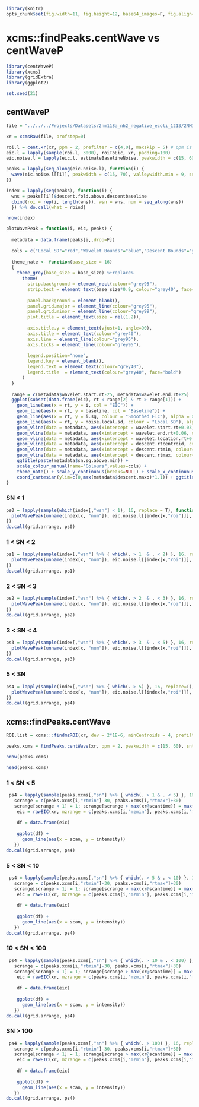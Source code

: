 ```r
library(knitr)
opts_chunk$set(fig.width=11, fig.height=12, base64_images=F, fig.align="center", message=F, warning=F, fig.path='figure_comparison/')
```

# xcms::findPeaks.centWave vs centWaveP

```r

library(centWaveP)
library(xcms)
library(gridExtra)
library(ggplot2)

set.seed(21)
```

## centWaveP
```r
file = "../../../Projects/Datasets/2nm118a_nh2_negative_ecoli_1213/2NM118A_HILICAnnoWgN14_2NM111G_12.mzXML"

xr = xcmsRaw(file, profstep=0)

roi.l = cent.xr(xr, ppm = 2, prefilter = c(4,0), maxskip = 5) # ppm is added to both sides
eic.l = lapply(sample(roi.l, 3000), roiToEic, xr, padding=100)
eic.noise.l = lapply(eic.l, estimateBaselineNoise, peakwidth = c(15, 60), minslope.peak = 20000)

peaks = lapply(seq_along(eic.noise.l), function(i) {
  wave(eic.noise.l[[i]], peakwidth = c(15, 70), valleywidth.min = 9, sensitivity = 1, smooth = T)
})

index = lapply(seq(peaks), function(i) {
  wns = peaks[[i]]$descent.fold.above.descentbaseline
  cbind(roi = rep(i, length(wns)), wsn = wns, num = seq_along(wns))
  }) %>% do.call(what = rbind)

nrow(index)
```
```r
plotWavePeak = function(i, eic, peaks) {
  
  metadata = data.frame(peaks[i,,drop=F])
  
  cols = c("Local SD"="red","Wavelet Bounds"="blue","Descent Bounds"="green", "Baseline" = "orchid", "Smoothed EIC" = "orange", "EIC" = "black")
  
  theme_nate <- function(base_size = 16)
  {
    theme_grey(base_size = base_size) %+replace%
      theme(
        strip.background = element_rect(colour="grey95"), 
        strip.text = element_text(base_size*0.9, colour="grey40", face="plain"),
        
        panel.background = element_blank(),
        panel.grid.major = element_line(colour="grey95"),
        panel.grid.minor = element_line(colour="grey99"),
        plot.title = element_text(size = rel(1.2)),
        
        axis.title.y = element_text(vjust=1, angle=90),
        axis.title = element_text(colour="grey40"),
        axis.line = element_line(colour="grey95"),
        axis.ticks = element_line(colour="grey95"),
        
        legend.position="none",
        legend.key = element_blank(),
        legend.text = element_text(colour="grey40"),
        legend.title  = element_text(colour="grey40", face="bold")
      )
  }
  
  range = c(metadata$wavelet.start.rt-25, metadata$wavelet.end.rt+25)
  ggplot(subset(data.frame(eic), rt < range[2] & rt > range[1])) + 
    geom_line(aes(x = rt, y = i, col = "EIC")) +
    geom_line(aes(x = rt, y = baseline, col = "Baseline")) +
    geom_line(aes(x = rt, y = i.sg, colour = "Smoothed EIC"), alpha = 0.7) +
    geom_line(aes(x = rt, y = noise.local.sd, colour = "Local SD"), alpha = 0.7) +
    geom_vline(data = metadata, aes(xintercept = wavelet.start.rt+0.03, colour="Wavelet Bounds"), alpha = 0.8)+
    geom_vline(data = metadata, aes(xintercept = wavelet.end.rt+0.06, colour="Wavelet Bounds"), alpha = 0.8)+
    geom_vline(data = metadata, aes(xintercept = wavelet.location.rt+0.09, colour="Wavelet Bounds"), alpha = 0.8) +
    geom_vline(data = metadata, aes(xintercept = descent.rtcentroid, colour="Descent Bounds"), alpha = 0.8) + 
    geom_vline(data = metadata, aes(xintercept = descent.rtmin, colour="Descent Bounds"), alpha = 0.8) +
    geom_vline(data = metadata, aes(xintercept = descent.rtmax, colour="Descent Bounds"), alpha = 0.8) + 
    ggtitle(paste(metadata$sn.sg.above.min)) + 
    scale_colour_manual(name="Colours",values=cols) + 
    theme_nate() + scale_y_continuous(breaks=NULL) + scale_x_continuous(breaks=NULL) +
    coord_cartesian(ylim=c(0,max(metadata$descent.maxo)*1.1)) + ggtitle(paste(sep=" ","df:", round(metadata$descent.fold.above.descentbaseline,1), "wf:", round(metadata$wavelet.fold.above.waveletbaseline, 1)))
}
```

### SN < 1
```r
ps0 = lapply(sample(which(index[,"wsn"] < 1), 16, replace = T), function(x) {
  plotWavePeak(unname(index[x, "num"]), eic.noise.l[[index[x,"roi"]]], peaks[[index[x,"roi"]]])
})
do.call(grid.arrange, ps0)  
```
### 1 < SN < 2
```r
ps1 = lapply(sample(index[,"wsn"] %>% { which(. > 1  & . < 2) }, 16, replace = T), function(x) {
  plotWavePeak(unname(index[x, "num"]), eic.noise.l[[index[x,"roi"]]], peaks[[index[x,"roi"]]])
})
do.call(grid.arrange, ps1)  
```
### 2 < SN < 3
```r
ps2 = lapply(sample(index[,"wsn"] %>% { which(. > 2  & . < 3) }, 16, replace = T), function(x) {
  plotWavePeak(unname(index[x, "num"]), eic.noise.l[[index[x,"roi"]]], peaks[[index[x,"roi"]]])
})
do.call(grid.arrange, ps2)
```
### 3 < SN < 4
```r
ps3 = lapply(sample(index[,"wsn"] %>% { which(. > 3  & . < 5) }, 16, replace = T), function(x) {
  plotWavePeak(unname(index[x, "num"]), eic.noise.l[[index[x,"roi"]]], peaks[[index[x,"roi"]]])
})
do.call(grid.arrange, ps3)
```
### 5 < SN 
```r
ps4 = lapply(sample(index[,"wsn"] %>% { which(. > 5) }, 16, replace=T), function(x) {
  plotWavePeak(unname(index[x, "num"]), eic.noise.l[[index[x,"roi"]]], peaks[[index[x,"roi"]]])
})
do.call(grid.arrange, ps4)
```

## xcms::findPeaks.centWave
```r

ROI.list = xcms:::findmzROI(xr, dev = 2*1E-6, minCentroids = 4, prefilter = c(4,0), noise = 0)

peaks.xcms = findPeaks.centWave(xr, ppm = 2, peakwidth = c(15, 60), snthresh = 0, prefilter = c(4,0), noise = 0, ROI.list = sample(ROI.list, 3000))

nrow(peaks.xcms)

head(peaks.xcms)
```


### 1 < SN < 5
```r

 ps4 = lapply(sample(peaks.xcms[,"sn"] %>% { which(. > 1 & . < 5) }, 16, replace=T), function(i) {
   scrange = c(peaks.xcms[i,"rtmin"]-30, peaks.xcms[i,"rtmax"]+30)
   scrange[scrange < 1] = 1; scrange[scrange > max(xr@scantime)] = max(xr@scantime)
    eic = rawEIC(xr, mzrange = c(peaks.xcms[i,"mzmin"], peaks.xcms[i,"mzmax"]), rtrange = scrange)
   
    df = data.frame(eic)
    
    ggplot(df) +
      geom_line(aes(x = scan, y = intensity))
   })
do.call(grid.arrange, ps4)

```
### 5 < SN < 10
```r

 ps4 = lapply(sample(peaks.xcms[,"sn"] %>% { which(. > 5 & . < 10) }, 16, replace=T), function(i) {
   scrange = c(peaks.xcms[i,"rtmin"]-30, peaks.xcms[i,"rtmax"]+30)
   scrange[scrange < 1] = 1; scrange[scrange > max(xr@scantime)] = max(xr@scantime)
    eic = rawEIC(xr, mzrange = c(peaks.xcms[i,"mzmin"], peaks.xcms[i,"mzmax"]), rtrange = scrange)
   
    df = data.frame(eic)
    
    ggplot(df) +
      geom_line(aes(x = scan, y = intensity))
   })
do.call(grid.arrange, ps4)

```
### 10 < SN < 100
```r

 ps4 = lapply(sample(peaks.xcms[,"sn"] %>% { which(. > 10 & . < 100) }, 16, replace=T), function(i) {
   scrange = c(peaks.xcms[i,"rtmin"]-30, peaks.xcms[i,"rtmax"]+30)
   scrange[scrange < 1] = 1; scrange[scrange > max(xr@scantime)] = max(xr@scantime)
    eic = rawEIC(xr, mzrange = c(peaks.xcms[i,"mzmin"], peaks.xcms[i,"mzmax"]), rtrange = scrange)
   
    df = data.frame(eic)
    
    ggplot(df) +
      geom_line(aes(x = scan, y = intensity))
   })
do.call(grid.arrange, ps4)

```
### SN > 100
```r

 ps4 = lapply(sample(peaks.xcms[,"sn"] %>% { which(. > 100) }, 16, replace=T), function(i) {
   scrange = c(peaks.xcms[i,"rtmin"]-30, peaks.xcms[i,"rtmax"]+30)
   scrange[scrange < 1] = 1; scrange[scrange > max(xr@scantime)] = max(xr@scantime)
    eic = rawEIC(xr, mzrange = c(peaks.xcms[i,"mzmin"], peaks.xcms[i,"mzmax"]), rtrange = scrange)
   
    df = data.frame(eic)
    
    ggplot(df) +
      geom_line(aes(x = scan, y = intensity))
   })
do.call(grid.arrange, ps4)

```